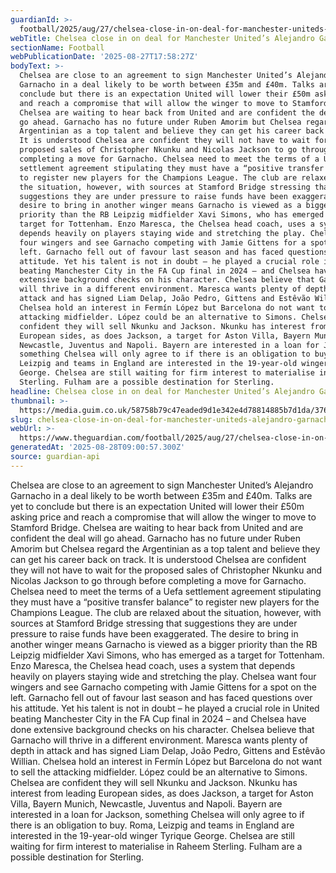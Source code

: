 ```yaml
---
guardianId: >-
  football/2025/aug/27/chelsea-close-in-on-deal-for-manchester-uniteds-alejandro-garnacho
webTitle: Chelsea close in on deal for Manchester United’s Alejandro Garnacho
sectionName: Football
webPublicationDate: '2025-08-27T17:58:27Z'
bodyText: >-
  Chelsea are close to an agreement to sign Manchester United’s Alejandro
  Garnacho in a deal likely to be worth between £35m and £40m. Talks are yet to
  conclude but there is an expectation United will lower their £50m asking price
  and reach a compromise that will allow the winger to move to Stamford Bridge.
  Chelsea are waiting to hear back from United and are confident the deal will
  go ahead. Garnacho has no future under Ruben Amorim but Chelsea regard the
  Argentinian as a top talent and believe they can get his career back on track.
  It is understood Chelsea are confident they will not have to wait for the
  proposed sales of Christopher Nkunku and Nicolas Jackson to go through before
  completing a move for Garnacho. Chelsea need to meet the terms of a Uefa
  settlement agreement stipulating they must have a “positive transfer balance”
  to register new players for the Champions League. The club are relaxed about
  the situation, however, with sources at Stamford Bridge stressing that
  suggestions they are under pressure to raise funds have been exaggerated. The
  desire to bring in another winger means Garnacho is viewed as a bigger
  priority than the RB Leipzig midfielder Xavi Simons, who has emerged as a
  target for Tottenham. Enzo Maresca, the Chelsea head coach, uses a system that
  depends heavily on players staying wide and stretching the play. Chelsea want
  four wingers and see Garnacho competing with Jamie Gittens for a spot on the
  left. Garnacho fell out of favour last season and has faced questions over his
  attitude. Yet his talent is not in doubt – he played a crucial role in United
  beating Manchester City in the FA Cup final in 2024 – and Chelsea have done
  extensive background checks on his character. Chelsea believe that Garnacho
  will thrive in a different environment. Maresca wants plenty of depth in
  attack and has signed Liam Delap, João Pedro, Gittens and Estêvão Willian.
  Chelsea hold an interest in Fermín López but Barcelona do not want to sell the
  attacking midfielder. López could be an alternative to Simons. Chelsea are
  confident they will sell Nkunku and Jackson. Nkunku has interest from leading
  European sides, as does Jackson, a target for Aston Villa, Bayern Munich,
  Newcastle, Juventus and Napoli. Bayern are interested in a loan for Jackson,
  something Chelsea will only agree to if there is an obligation to buy. Roma,
  Leizpig and teams in England are interested in the 19-year-old winger Tyrique
  George. Chelsea are still waiting for firm interest to materialise in Raheem
  Sterling. Fulham are a possible destination for Sterling.
headline: Chelsea close in on deal for Manchester United’s Alejandro Garnacho
thumbnail: >-
  https://media.guim.co.uk/58758b79c47eaded9d1e342e4d78814885b7d1da/376_0_3758_3007/500.jpg
slug: chelsea-close-in-on-deal-for-manchester-uniteds-alejandro-garnacho
webUrl: >-
  https://www.theguardian.com/football/2025/aug/27/chelsea-close-in-on-deal-for-manchester-uniteds-alejandro-garnacho
generatedAt: '2025-08-28T09:00:57.300Z'
source: guardian-api
---
```

Chelsea are close to an agreement to sign Manchester United’s Alejandro Garnacho in a deal likely to be worth between £35m and £40m. Talks are yet to conclude but there is an expectation United will lower their £50m asking price and reach a compromise that will allow the winger to move to Stamford Bridge. Chelsea are waiting to hear back from United and are confident the deal will go ahead. Garnacho has no future under Ruben Amorim but Chelsea regard the Argentinian as a top talent and believe they can get his career back on track. It is understood Chelsea are confident they will not have to wait for the proposed sales of Christopher Nkunku and Nicolas Jackson to go through before completing a move for Garnacho. Chelsea need to meet the terms of a Uefa settlement agreement stipulating they must have a “positive transfer balance” to register new players for the Champions League. The club are relaxed about the situation, however, with sources at Stamford Bridge stressing that suggestions they are under pressure to raise funds have been exaggerated. The desire to bring in another winger means Garnacho is viewed as a bigger priority than the RB Leipzig midfielder Xavi Simons, who has emerged as a target for Tottenham. Enzo Maresca, the Chelsea head coach, uses a system that depends heavily on players staying wide and stretching the play. Chelsea want four wingers and see Garnacho competing with Jamie Gittens for a spot on the left. Garnacho fell out of favour last season and has faced questions over his attitude. Yet his talent is not in doubt – he played a crucial role in United beating Manchester City in the FA Cup final in 2024 – and Chelsea have done extensive background checks on his character. Chelsea believe that Garnacho will thrive in a different environment. Maresca wants plenty of depth in attack and has signed Liam Delap, João Pedro, Gittens and Estêvão Willian. Chelsea hold an interest in Fermín López but Barcelona do not want to sell the attacking midfielder. López could be an alternative to Simons. Chelsea are confident they will sell Nkunku and Jackson. Nkunku has interest from leading European sides, as does Jackson, a target for Aston Villa, Bayern Munich, Newcastle, Juventus and Napoli. Bayern are interested in a loan for Jackson, something Chelsea will only agree to if there is an obligation to buy. Roma, Leizpig and teams in England are interested in the 19-year-old winger Tyrique George. Chelsea are still waiting for firm interest to materialise in Raheem Sterling. Fulham are a possible destination for Sterling.
